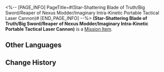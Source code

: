 <%-- [PAGE_INFO]
PageTitle=#(Star-Shattering Blade of Truth/Big Sword/Reaper of Nexus Modder/Imaginary Intra-Kinetic Portable Tactical Laser Cannon)#
[END_PAGE_INFO] --%>
{{Item Infobox
|id          = 140305
|image       = Item (Star-Shattering Blade of Truth-Big Sword-Reaper of Nexus Modder-Imaginary Intra-Kinetic Portable Tactical Laser Cannon).png
|type        = Mission Item
|invCategory = Missions
|rarity      = 3
|effect      = 
|description = In Mr. Xiyan's story, this is the weapon you and (Dan Heng/Cold Dragon Young/High Elder MK2000/John Doe) managed to forge. You can tell at a glance that this dark and faded (Star-Shattering Blade of Truth/Big Sword/Reaper of Nexus Modder/Imaginary Intra-Kinetic Portable Tactical Laser Cannon) has a legendary past.<br />It's actually a toy laser gun belonging to Mr. Xiyan's little niece. Then he ran its batteries flat, and she didn't talk to him for three days. (He returned the toy laser gun to her after replacing the batteries. They have now reconciled.)
}}
'''(Star-Shattering Blade of Truth/Big Sword/Reaper of Nexus Modder/Imaginary Intra-Kinetic Portable Tactical Laser Cannon)''' is a [[Mission Item]].

==Other Languages==
{{Other Languages
|en   = (Star-Shattering Blade of Truth/Big Sword/Reaper of Nexus Modder/Imaginary Intra-Kinetic Portable Tactical Laser Cannon)
|zhs  = (Star-Shattering Blade of Truth/Big Sword/Reaper of Nexus Modder/Imaginary Intra-Kinetic Portable Tactical Laser Cannon)
|zht  = (Star-Shattering Blade of Truth/Big Sword/Reaper of Nexus Modder/Imaginary Intra-Kinetic Portable Tactical Laser Cannon)
|ja   = (Star-Shattering Blade of Truth/Big Sword/Reaper of Nexus Modder/Imaginary Intra-Kinetic Portable Tactical Laser Cannon)
|ko   = (Star-Shattering Blade of Truth/Big Sword/Reaper of Nexus Modder/Imaginary Intra-Kinetic Portable Tactical Laser Cannon)
|es   = (Star-Shattering Blade of Truth/Big Sword/Reaper of Nexus Modder/Imaginary Intra-Kinetic Portable Tactical Laser Cannon)
|fr   = (Star-Shattering Blade of Truth/Big Sword/Reaper of Nexus Modder/Imaginary Intra-Kinetic Portable Tactical Laser Cannon)
|ru   = (Star-Shattering Blade of Truth/Big Sword/Reaper of Nexus Modder/Imaginary Intra-Kinetic Portable Tactical Laser Cannon)
|th   = (Star-Shattering Blade of Truth/Big Sword/Reaper of Nexus Modder/Imaginary Intra-Kinetic Portable Tactical Laser Cannon)
|vi   = (Star-Shattering Blade of Truth/Big Sword/Reaper of Nexus Modder/Imaginary Intra-Kinetic Portable Tactical Laser Cannon)
|de   = (Star-Shattering Blade of Truth/Big Sword/Reaper of Nexus Modder/Imaginary Intra-Kinetic Portable Tactical Laser Cannon)
|id   = (Star-Shattering Blade of Truth/Big Sword/Reaper of Nexus Modder/Imaginary Intra-Kinetic Portable Tactical Laser Cannon)
|pt   = (Star-Shattering Blade of Truth/Big Sword/Reaper of Nexus Modder/Imaginary Intra-Kinetic Portable Tactical Laser Cannon)
}}

==Change History==
{{Change History|1.2}}